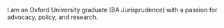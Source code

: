 I am an Oxford University graduate (BA Jurisprudence) with a passion for advocacy, policy, and research.
